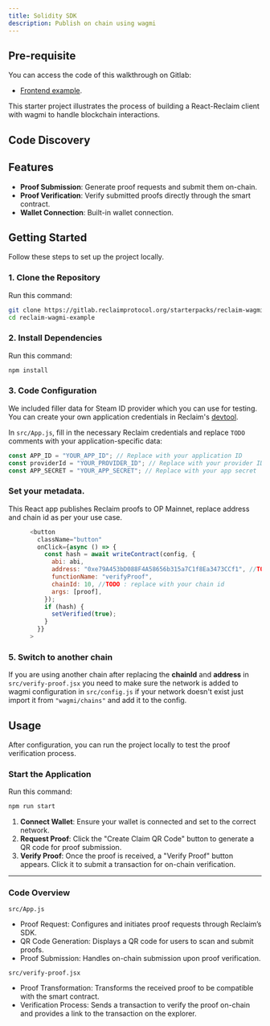 ```yaml
---
title: Solidity SDK
description: Publish on chain using wagmi
---
```



## Pre-requisite

You can access the code of this walkthrough on Gitlab:

- [Frontend example](https://gitlab.reclaimprotocol.org/starterpacks/reclaim-wagmi-example).

This starter project illustrates the process of building a React-Reclaim client with wagmi to handle blockchain interactions.

## Code Discovery

<Steps>

## Features

- **Proof Submission**: Generate proof requests and submit them on-chain.
- **Proof Verification**: Verify submitted proofs directly through the smart contract.
- **Wallet Connection**: Built-in wallet connection.

## Getting Started

Follow these steps to set up the project locally.

### 1. Clone the Repository

Run this command:

```bash
git clone https://gitlab.reclaimprotocol.org/starterpacks/reclaim-wagmi-example.git
cd reclaim-wagmi-example
```

### 2. Install Dependencies

Run this command:

```bash
npm install
```

### 3. Code Configuration

We included filler data for Steam ID provider which you can use for testing. You can create your own application credentials in Reclaim's [devtool](https://dev.reclaimprotocol.org/).

In `src/App.js`, fill in the necessary Reclaim credentials and replace `TODO` comments with your application-specific data:

```javascript
const APP_ID = "YOUR_APP_ID"; // Replace with your application ID
const providerId = "YOUR_PROVIDER_ID"; // Replace with your provider ID
const APP_SECRET = "YOUR_APP_SECRET"; // Replace with your app secret
```

### Set your metadata.

This React app publishes Reclaim proofs to OP Mainnet, replace address and chain id as per your use case.

```js copy showLineNumbers {6,8}
      <button
        className="button"
        onClick={async () => {
          const hash = await writeContract(config, {
            abi: abi,
            address: "0xe79A453bD088F4A58656b315a7C1f8Ea3473CCf1", //TODO : replace with your contract's address
            functionName: "verifyProof",
            chainId: 10, //TODO : replace with your chain id
            args: [proof],
          });
          if (hash) {
            setVerified(true);
          }
        }}
      >
```

### 5. Switch to another chain

If you are using another chain after replacing the **chainId** and **address** in `src/verify-proof.jsx` you need to make sure the network is added to wagmi configuration in `src/config.js` if your network doesn't exist just import it from `"wagmi/chains"` and add it to the config.

## Usage

After configuration, you can run the project locally to test the proof verification process.

### Start the Application

Run this command:

```bash
npm run start
```

1. **Connect Wallet**: Ensure your wallet is connected and set to the correct network.
2. **Request Proof**: Click the "Create Claim QR Code" button to generate a QR code for proof submission.
3. **Verify Proof**: Once the proof is received, a "Verify Proof" button appears. Click it to submit a transaction for on-chain verification.

---

### Code Overview

`src/App.js`

- Proof Request: Configures and initiates proof requests through Reclaim’s SDK.
- QR Code Generation: Displays a QR code for users to scan and submit proofs.
- Proof Submission: Handles on-chain submission upon proof verification.

`src/verify-proof.jsx`

- Proof Transformation: Transforms the received proof to be compatible with the smart contract.
- Verification Process: Sends a transaction to verify the proof on-chain and provides a link to the transaction on the explorer.

</Steps>
